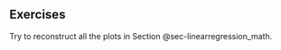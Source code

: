## Exercises



::: {#exr-}
Try to reconstruct all the plots in Section @sec-linearregression_math.
:::

